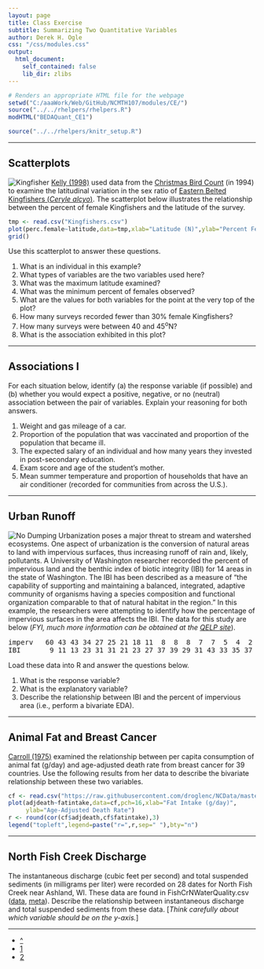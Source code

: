 ```yaml
---
layout: page
title: Class Exercise
subtitle: Summarizing Two Quantitative Variables
author: Derek H. Ogle
css: "/css/modules.css"
output:
  html_document:
    self_contained: false
    lib_dir: zlibs
---
```


```r
# Renders an appropriate HTML file for the webpage
setwd("C:/aaaWork/Web/GitHub/NCMTH107/modules/CE/")
source("../../rhelpers/rhelpers.R")
modHTML("BEDAQuant_CE1")
```

```r
source("../../rhelpers/knitr_setup.R")
```

----

## Scatterplots
<img src="http://derekogle.com/NCMTH107/modules/zimgs/kingfisher.jpg" alt="Kingfisher" class="img-right">
[Kelly (1998)](https://sora.unm.edu/sites/default/files/journals/jfo/v069n03/p0386-p0390.pdf) used data from the [Christmas Bird Count](https://en.wikipedia.org/wiki/Christmas_Bird_Count) (in 1994) to examine the latitudinal variation in the sex ratio of [Eastern Belted Kingfishers (*Ceryle alcyo*)](https://en.wikipedia.org/wiki/Belted_kingfisher).  The scatterplot below illustrates the relationship between the percent of female Kingfishers and the latitude of the survey.

```r
tmp <- read.csv("Kingfishers.csv")
plot(perc.female~latitude,data=tmp,xlab="Latitude (N)",ylab="Percent Female",pch=19)
grid()
```

Use this scatterplot to answer these questions.

1. What is an individual in this example?
1. What types of variables are the two variables used here?
1. What was the maximum latitude examined?
1. What was the minimum percent of females observed?
1. What are the values for both variables for the point at the very top of the plot?
1. How many surveys recorded fewer than 30% female Kingfishers?
1. How many surveys were between 40 and 45<sup>o</sup>N?
1. What is the association exhibited in this plot?

----

## Associations I

For each situation below, identify (a) the response variable (if possible) and (b) whether you would expect a positive, negative, or no (neutral) association between the pair of variables.  Explain your reasoning for both answers.

1. Weight and gas mileage of a car.
1. Proportion of the population that was vaccinated and proportion of the population that became ill.
1. The expected salary of an individual and how many years they invested in post-secondary education.
1. Exam score and age of the student's mother.
1. Mean summer temperature and proportion of households that have an air conditioner (recorded for communities from across the U.S.).

----

## Urban Runoff
<img src="zimgs/no-dumping-drains-to-ocean.jpg" alt="No Dumping" class="img-right">
Urbanization poses a major threat to stream and watershed ecosystems.  One aspect of urbanization is the conversion of natural areas to land with impervious surfaces, thus increasing runoff of rain and, likely, pollutants.  A University of Washington researcher recorded the percent of impervious land and the benthic index of biotic integrity (IBI) for 14 areas in the state of Washington.  The IBI has been described as a measure of "the capability of supporting and maintaining a balanced, integrated, adaptive community of organisms having a species composition and functional organization comparable to that of natural habitat in the region."  In this example, the researchers were attempting to identify how the percentage of impervious surfaces in the area affects the IBI.  The data for this study are below (*FYI, much more information can be obtained at the [QELP site](http://www.seattlecentral.edu/qelp/sets/077/077.html#About)*).

<pre>
imperv   60 43 43 34 27 25 21 18 11  8  8  8  7  7  5  4  2
IBI       9 11 13 23 31 31 21 23 27 37 39 29 31 43 33 35 37
</pre>

Load these data into R and answer the questions below.

1. What is the response variable?
1. What is the explanatory variable?
1. Describe the relationship between IBI and the percent of impervious area (i.e., perform a bivariate EDA).

----

## Animal Fat and Breast Cancer

[Carroll (1975)](https://www.ncbi.nlm.nih.gov/pubmed/1104150) examined the relationship between per capita consumption of animal fat (g/day) and age-adjusted death rate from breast cancer for 39 countries. Use the following results from her data to describe the bivariate relationship between these two variables.

```r
cf <- read.csv("https://raw.githubusercontent.com/droglenc/NCData/master/CancerFat.csv")
plot(adjdeath~fatintake,data=cf,pch=16,xlab="Fat Intake (g/day)",
     ylab="Age-Adjusted Death Rate")
r <- round(cor(cf$adjdeath,cf$fatintake),3)
legend("topleft",legend=paste("r=",r,sep=" "),bty="n")
```

----

## North Fish Creek Discharge

The instantaneous discharge (cubic feet per second) and total suspended sediments (in milligrams per liter) were recorded on 28 dates for North Fish Creek near Ashland, WI.  These data are found in FishCrNWaterQuality.csv ([data](https://raw.githubusercontent.com/droglenc/NCData/master/FishCrNWaterQuality.csv), [meta](https://raw.githubusercontent.com/droglenc/NCData/master/FishCrNWaterQuality_meta.txt)). Describe the relationship between instantaneous discharge and total suspended sediments from these data. [*Think carefully about which variable should be on the y-axis.*]

----

<div class="text-center">
<ul class="pagination pagination-lg">
  <li><a href="../BEDAQuant.html">^</a></li>
  <li class="active"><a href="#">1</a></li>
  <li><a href="BEDAQuant_CE2.html">2</a></li>
</ul>
